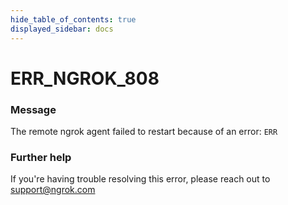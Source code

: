 ```yaml
---
hide_table_of_contents: true
displayed_sidebar: docs
---
```



# ERR_NGROK_808

### Message

The remote ngrok agent failed to restart because of an error: `ERR`

<ErrorDetails error="err_ngrok_808" />

### Further help

If you're having trouble resolving this error, please reach out to [support@ngrok.com](mailto:support@ngrok.com?subject=Help%20with%20ERR_NGROK_808)

